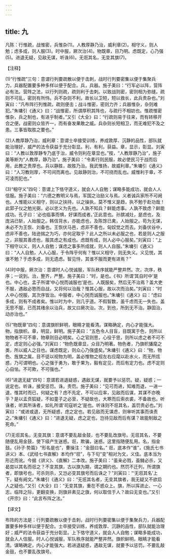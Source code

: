 ```yaml
---
---
---
```

title: 九
---



凡陈：行惟疏，战惟密，兵惟杂(1)。人教厚静乃治，威利章(2)。相守义，则人勉；虑多成，则人服(3)。时中服，厥次治(4)。物既章，目乃明。虑既定，心乃强(5)。进退无疑，见敌无谋，听诛(6)。无诳其名，无变其旗(7)。

【注释】

(1)“行惟疏”三句：意谓行列要疏散以便于击刺，战时行列要密集以便于集聚兵力，兵器配置要多种多样以便于配合。兵，兵器。施子美曰：“行军必以阵，营阵必有法。营阵之法，以行列则疏，疏则利于击刺。以致战则密，密则相为弥缝。疏则不可乱，密则有所恃。兵不杂则不利，故长以卫短，短以救长，此兵贵杂也。”刘寅曰：“凡布阵行列惟疏，疏则便击；战斗惟密，密则力齐；兵器惟杂，杂则难犯。”朱墉引《通义》曰：“战惟密，所谓厚积其阵也，与疏行不相妨也。惟疏惟密惟杂，兵之制也，有进乎制者。”又引《大全》曰：“行疏则易于往来，而有转移开合之便。战密则众皆齐一，而有奋发果敢之威。兵杂则长短相卫，而无难犯不及之患。三事皆取胜之要也。”

(2)人教厚静乃治，威利章：意谓士卒接受训练，养成敦厚、沉静的品性，部队就能治理好，威严的法令获益于充分彰显。利，有利，获益。章，显示，彰显。刘寅曰：“人教以敦厚静专乃底于治，威令则利在章显也。”按，“人教厚静乃治”，施子美等断为“人教厚，静乃治”。施子美曰：“令素行则民服，故必使民习于战而后用，此教之贵厚也。兵以静胜，故胜乃治。我武惟扬，故威利章。”朱墉引《通义》曰：“人习教则厚，不可间而离也。见敌静则治，不可挠而乱也。威惟利于章，不可凌而犯也。”

(3)“相守义”四句：意谓上下恪守道义，就会人人自勉；谋略多能成功，就会人人信服。施子美曰：“六德之教明义与焉，军国之治励义与焉。义者诚兵家所不可阙也。人惟能以义相守，则以之扶持，以之操执，莫不惟义是趋，执不勉于赴功哉！此郭子仪之勉光弼，必以忠义为先也。人孰不知兵？鲜能虑事。人孰不致虑？鲜能成功。孔子曰：‘必也临事而惧，好谋而成者。’正此意也。孙膑减灶，是虑也，及庞涓已斩，人始服之。韩信背水，亦能虑也，及陈馀已禽，人始服之。苟为无谋，未必不为王恢、刘备也。王恢伏马邑，虑非不善也，匈奴觉之而去。刘备伏谷中，虑非不善也，陆逊揣之为巧，亦何足取乎？此人之所以未必服之也，若是则人之服之，非服其善虑也，服其虑之有成也。虑既有成，则人必中心服矣。”刘寅曰：“上下相守以义，则人人自勉；谋虑之事多所成就，则人人自服。”朱墉引《通义》曰：“人人自勉，人人心服，于令阵乎何有？惟以义相守，则无失义。义见悦，其谁不勉？于虑多成，则无遗虑。智见恃，其谁不服而更有进焉？”

(4)时中服，厥次治：意谓时人心悦诚服，军队秩序就能严整井然。次，次序，秩序；一说到。治，整齐，严整。施子美曰：“时，是也。《书》所谓‘其自时中’是也。中心也，孟子所谓‘中心悦而诚服也’是也。人既服矣，然后无不治焉？盖大吏不服，遇敌必憝而自战，又将何以治哉？惟其心服，故以次而治矣。”刘寅曰：“时人中心悦服，其次序皆治。中服者，中心悦而诚服也。”朱墉引《通义》曰：“虑曰多成，则有不成者矣。惟以时为中，则几乎道。不假智数，虽千虑而无一失也。盖无思不服，已而其绪余以治兵，故又曰厥次治。次，到也，所到无不治。静固治，动亦治也。”

(5)“物既章”四句：意谓旗帜鲜明，眼睛才能看清。谋略确定，内心才能强大。物，指旗帜。章，明显，鲜明。施子美曰：“五色令人目盲，目既寓于色，则所以物物者不可不章，物章则目必明矣。心之官则思，心役于思，则所以虑之者不可不定，虑定则心必强。”刘寅曰：“物色既章显，众目乃明著。物色者，乃旗帜旙麾之类，所以威人之目也。谋虑既定，则众心乃强盛矣。”朱墉引《通义》曰：“物，物色、旌旗之属。目不徒以视物为明，盖必惟物之视左右应麾以赴水火，而无所炫惑，乃可谓明也。心之强于勇为，敢于果为，毅有定见，而后有定力也。虑不定则心自怯。不可欺，不可强也。”

(6)“进退无疑”四句：意谓若进退疑惑，遇敌无谋，就要予以惩罚。疑，疑惑；一说定也。听诛，接受惩罚。诛，责罚。施子美曰：“见可而进，知难而退，一进一退，惟其时而已，何疑之有？虑不先定，不可以应率，见敌而后谋，其谋不亦晚乎？是以孟贲狐疑，不如童子之必至，不疑故也，大寒而后索衣裘，不备故也。听诛者，听其所诛者，如礼所谓‘司寇听之’是也。听诛则不诳其名，盖罚贵必也。”刘寅曰：“或进或退，无所疑惑，虑之定也。若见敌而无谋虑，则审听其事而诛责之。”朱墉引《通义》曰：“进退无疑，虑之定也，岂待见敌而后有谋？故能制敌之死命。”

(7)无诳其名，无变其旗：意谓不要乱敲金鼓，也不要乱改旗号。无诳其名，不要随便乱用金鼓，使下级产生迷惑。诳，欺骗，迷惑。这里指随便乱用。名，指金鼓。《孙子·势篇》“形名是也”，曹操注：“金鼓曰名。” 诳，底本作“谁”，《施氏七书讲义》本、《武经七书直解》本均作“诳”，与下句“变”相对为文，义佳。底本当为形近而讹。今据《讲义》、《直解》二本改。施子美曰：“虽亲必戮，虽雠必杀，又曷尝以其名而诳之？不变其旗，古以旗为期，谓之期约也。然罚不迁列，所谓旗者，即旗号也，可杀则杀，又岂必变其旗号而后诛之？”刘寅曰：“‘无诳其名’上下，疑有阙文。”朱墉引《通义》曰：“无诳其名者，无变其旗者，我无疑又不欲启人之疑也。”又引《大全》曰：“无变其旗，重在不惑众上。旗，所以挥进止、一心志，临阵之际，更翻变换，则旗非素见之旗，何以取信于人？故曰无变也。”又引《开宗》曰：“此言布阵之法。”

【译文】

布阵的方法是：行列要疏散以便于击刺，战时行列要密集以便于集聚兵力，兵器配置要多种多样以便于配合。士卒接受训练，养成敦厚、沉静的品性，部队就能治理好；威严的法令获益于充分彰显。上下恪守道义，就会人人自勉；谋略多能成功，就会人人信服。时人心悦诚服，军队秩序就能严整井然。旗帜鲜明，眼睛才能看清。谋略确定，内心才能强大。若进退疑惑，遇敌无谋，就要予以惩罚。不要乱敲金鼓，也不要乱改旗号。